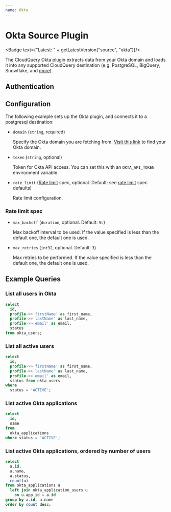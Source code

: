 ```yaml
---
name: Okta
---
```

# Okta Source Plugin


<Badge text={"Latest: " + getLatestVersion("source", "okta")}/>

The CloudQuery Okta plugin extracts data from your Okta domain and loads it into any supported CloudQuery destination (e.g. PostgreSQL, BigQuery, Snowflake, and [more](/docs/plugins/destinations/overview)).

## Authentication

<Authentication/>

## Configuration

The following example sets up the Okta plugin, and connects it to a postgresql destination:

<Configuration/>

- `domain` (`string`, required)

  Specify the Okta domain you are fetching from.
  [Visit this link](https://developer.okta.com/docs/guides/find-your-domain/findorg/) to find your Okta domain.

- `token` (`string`, optional)

  Token for Okta API access.
  You can set this with an `OKTA_API_TOKEN` environment variable.

- `rate_limit` ([Rate limit](#rate-limit-spec) spec, optional. Default: see [rate limit](#rate-limit-spec) spec defaults)

  Rate limit configuration.

### Rate limit spec

- `max_backoff` (`duration`, optional. Default: `5s`)

  Max backoff interval to be used.
  If the value specified is less than the default one, the default one is used.

- `max_retries` (`int32`, optional. Default: `3`)

  Max retries to be performed.
  If the value specified is less than the default one, the default one is used.

## Example Queries

### List all users in Okta

```sql copy
select 
  id,
  profile->>'firstName' as first_name,
  profile->>'lastName' as last_name,
  profile->>'email' as email,
  status
from okta_users;
```

### List all active users

```sql copy
select
  id,
  profile->>'firstName' as first_name,
  profile->>'lastName' as last_name,
  profile->>'email' as email,
  status from okta_users
where
  status = 'ACTIVE';
```

### List active Okta applications

```sql copy
select
  id,
  name
from
  okta_applications
where status = 'ACTIVE';
```

### List active Okta applications, ordered by number of users

```sql copy
select 
  a.id,
  a.name,
  a.status,
  count(u) 
from okta_applications a 
  left join okta_application_users u 
    on u.app_id = a.id 
group by a.id, a.name
order by count desc;
```
